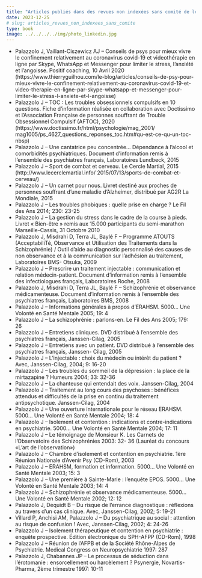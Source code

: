 ```yaml
---
title: "Articles publiés dans des revues non indexées sans comité de lecture"
date: 2023-12-25
# slug: articles_revues_non_indexees_sans_comite
type: book
image: ../../../../img/photo_linkedin.jpg
---
```

- Palazzolo J, Vaillant-Ciszewicz AJ – Conseils de psys pour mieux vivre le confinement relativement au coronavirus covid-19 et videothérapie en ligne par Skype, WhatsApp et Messenger pour limiter le stress, l’anxiété et l’angoisse. Positif coaching, 10 Avril 2020 (https://www.thierryguilhou.com/le-blog/articles/conseils-de-psy-pour-mieux-vivre-le-confinement-relativement-au-coronavirus-covid-19-et-video-therapie-en-ligne-par-skype-whatsapp-et-messenger-pour-limiter-le-stress-l-anxiete-et-l-angoisse)
- Palazzolo J – TOC : Les troubles obsessionnels compulsifs en 10 questions. Fiche d’information réalisée en collaboration avec Doctissimo et l’Association Française de personnes souffrant de Trouble Obsessionnel Compulsif (AFTOC), 2020 (https://www.doctissimo.fr/html/psychologie/mag_2001/
mag1005/ps_4627_questions_reponses_toc.htm#qu-est-ce-qu-un-toc-nbsp)
- Palazzolo J – Une cantatrice peu concentrée… Dépendance à l’alcool et comorbidités psychiatriques.
Document d’information remis à l’ensemble des psychiatres français, Laboratoires Lundbeck, 2015
- Palazzolo J – Sport de combat et cerveau. Le Cercle Martial, 2015 (http://www.lecerclemartial.info/
2015/07/13/sports-de-combat-et-cerveau/)
- Palazzolo J – Un carnet pour nous. Livret destiné aux proches de personnes souffrant d’une maladie
d’Alzheimer, distribué par AG2R La Mondiale, 2015
- Palazzolo J – Les troubles phobiques : quelle prise en charge ? Le Fil des Ans 2014; 230: 23-25
- Palazzolo J – La gestion du stress dans le cadre de la course à pieds. Livret « Bien-être » remis aux
15.000 participants du semi-marathon Marseille-Cassis, 31 Octobre 2010
- Palazzolo J, Misdrahi D, Terra JL, Baylé F – Programme ATOUTS (AcceptabiliTé, Observance et Utilisation des Traitements dans la Schizophrénie) / Outil d’aide au diagnostic personnalisé des causes de non observance et à la communication sur l’adhésion au traitement, Laboratoires BMS-
Otsuka, 2009
- Palazzolo J – Prescrire un traitement injectable : communication et relation médecin-patient. Document d’information remis à l’ensemble des infectiologues français, Laboratoires Roche, 2008
- Palazzolo J, Misdrahi D, Terra JL, Baylé F – Schizophrénie et observance médicamenteuse. Document d’information remis à l’ensemble des psychiatres français, Laboratoires BMS, 2008
- Palazzolo J – Informations générales à propos d’ERAHSM. 5000… Une Volonté en Santé Mentale 2005; 19: 4
- Palazzolo J – La schizophrénie : parlons-en. Le Fil des Ans 2005; 179: 26
- Palazzolo J – Entretiens cliniques. DVD distribué à l’ensemble des psychiatres français, Janssen-Cilag, 2005
- Palazzolo J – Entretiens avec un patient. DVD distribué à l’ensemble des psychiatres français, Janssen- Cilag, 2005
- Palazzolo J – L’injectable : choix du médecin ou intérêt du patient ? Avec, Janssen-Cilag, 2004; 9: 16-20
- Palazzolo J – Les troubles du sommeil de la dépression : la place de la mirtazapine ? Humeurs 2004; 33: 32-36
- Palazzolo J – La chanteuse qui entendait des voix. Janssen-Cilag, 2004
- Palazzolo J – Traitement au long cours des psychoses : bénéfices attendus et difficultés de la prise en continu du traitement antipsychotique. Janssen-Cilag, 2004
- Palazzolo J – Une ouverture internationale pour le réseau ERAHSM. 5000… Une Volonté en Santé Mentale 2004; 18: 4
- Palazzolo J – Isolement et contention : indications et contre-indications en psychiatrie. 5000… Une Volonté en Santé Mentale 2004; 17: 11
- Palazzolo J – Le témoignage de Monsieur K. Les Carnets de l’Observatoire des Schizophrénies 2003: 32- 36 (Lauréat du concours «L’art de l’observation»)
- Palazzolo J – Chambre d’isolement et contention en psychiatrie. 1ère Réunion Nationale d’Avenir Psy (CD-Rom), 2003
- Palazzolo J – ERAHSM, formation et information. 5000… Une Volonté en Santé Mentale 2003; 15: 3
- Palazzolo J – Une première à Sainte-Marie : l’enquête EPOS. 5000… Une Volonté en Santé Mentale 2003; 14: 4
- Palazzolo J – Schizophrénie et observance médicamenteuse. 5000… Une Volonté en Santé Mentale 2002; 12: 12
- Palazzolo J, Dequidt B – Du risque de l’errance diagnostique : réflexions au travers d’un cas clinique. Avec, Janssen-Cilag, 2002; 5: 19-21
- Villard P, Anchisi AM, Palazzolo J – Du psychiatrique au social : attention au risque de confusion ! Avec, Janssen-Cilag, 2002; 4: 24-26
- Palazzolo J – Isolement thérapeutique et contention en psychiatrie : enquête prospective. Édition électronique du SPH-AFPP (CD-Rom), 1998
- Palazzolo J – Réunion de l’AFPB et de la Société Rhône-Alpes de Psychiatrie. Medical Congress on Neuropsychiatrie 1997: 287
- Palazzolo J, Chabannes JP – Le processus de séduction dans l’érotomanie : ensorcellement ou harcèlement ? Psynergie, Novartis-Pharma, 2ème trimestre 1997: 10-11
